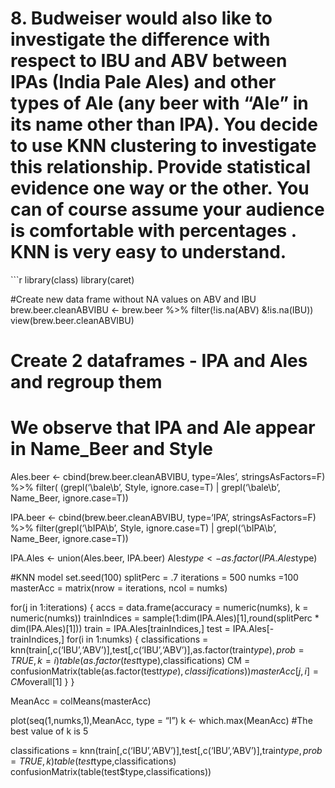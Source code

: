 # 8. Budweiser would also like to investigate the difference with respect to IBU and ABV between IPAs (India Pale Ales) and other types of Ale (any beer with "Ale" in its name other than IPA).  You decide to use KNN clustering to investigate this relationship.  Provide statistical evidence one way or the other. You can of course assume your audience is comfortable with percentages . KNN is very easy to understand.  


```r


library(class)
library(caret)

#Create new data frame without NA values on ABV and IBU
brew.beer.cleanABVIBU <- brew.beer %>% filter(!is.na(ABV) &!is.na(IBU))
view(brew.beer.cleanABVIBU)


# Create 2 dataframes  - IPA and Ales and regroup them
# We observe that IPA and Ale appear in Name_Beer and Style
Ales.beer <- cbind(brew.beer.cleanABVIBU, type='Ales', stringsAsFactors=F) %>% filter(
  (grepl('\\bale\\b', Style, ignore.case=T) | grepl('\\bale\\b', Name_Beer, ignore.case=T))

IPA.beer <- cbind(brew.beer.cleanABVIBU, type='IPA', stringsAsFactors=F) %>% filter(grepl('\\bIPA\\b', Style, ignore.case=T) | grepl('\\bIPA\\b', Name_Beer, ignore.case=T))

IPA.Ales <- union(Ales.beer, IPA.beer)
Ales$type <- as.factor(IPA.Ales$type)

#KNN model
set.seed(100)
splitPerc = .7
iterations = 500
numks =100 
masterAcc = matrix(nrow = iterations, ncol = numks)


for(j in 1:iterations) {
  accs = data.frame(accuracy = numeric(numks), k = numeric(numks))
  trainIndices = sample(1:dim(IPA.Ales)[1],round(splitPerc * dim(IPA.Ales)[1]))
  train = IPA.Ales[trainIndices,]
  test = IPA.Ales[-trainIndices,]
  for(i in 1:numks) {
    classifications = knn(train[,c('IBU','ABV')],test[,c('IBU','ABV')],as.factor(train$type), prob = TRUE, k = i)
    table(as.factor(test$type),classifications)
    CM = confusionMatrix(table(as.factor(test$type),classifications))
    masterAcc[j,i] = CM$overall[1]
  }
}



MeanAcc = colMeans(masterAcc)

plot(seq(1,numks,1),MeanAcc, type = "l")
k <- which.max(MeanAcc)
#The best value of k is 5 

classifications = knn(train[,c('IBU','ABV')],test[,c('IBU','ABV')],train$type, prob = TRUE, k)
table(test$type,classifications)
confusionMatrix(table(test$type,classifications))


